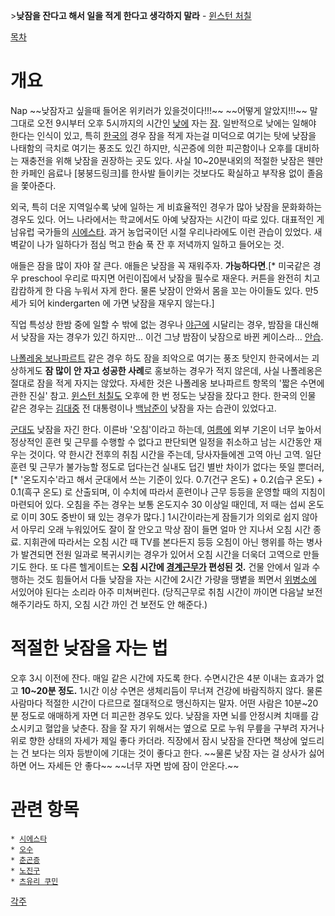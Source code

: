 >'''낮잠을 잔다고 해서 일을 적게 한다고 생각하지 말라''' - [[윈스턴 처칠]]

[[목차]]
= 개요 =
Nap
~~낮잠자고 싶을때 들어온 위키러가 있을것이다!!!~~ ~~어떻게 알았지!!!~~
말 그대로 오전 9시부터 오후 5시까지의 시간인 [[낮]]에 자는 [[잠]]. 일반적으로 낮에는 일해야 한다는 인식이 있고, 특히 [[한국]]의 경우 잠을 적게 자는걸 미덕으로 여기는 탓에 낮잠을 나태함의 극치로 여기는 풍조도 있긴 하지만, 식곤증에 의한 피곤함이나 오후를 대비하는 재충전을 위해 낮잠을 권장하는 곳도 있다. 사실 10~20분내외의 적절한 낮잠은 웬만한 카페인 음료나 [붕붕드링크]를 한사발 들이키는 것보다도 확실하고 부작용 없이 졸음을 쫓아준다. 

외국, 특히 더운 지역일수록 낮에 일하는 게 비효율적인 경우가 많아 낮잠을 문화화하는 경우도 있다. 어느 나라에서는 학교에서도 아예 낮잠자는 시간이 따로 있다. 대표적인 게 남유럽 국가들의 [[시에스타]]. 과거 농업국이던 시절 우리나라에도 이런 관습이 있었다. 새벽같이 나가 일하다가 점심 먹고 한숨 푹 잔 후 저녁까지 일하고 들어오는 것.

애들은 잠을 많이 자야 잘 큰다. 애들은 낮잠을 꼭 재워주자. '''가능하다면'''.[* 미국같은 경우 preschool 우리로 따지면 어린이집에서 낮잠을 필수로 재운다. 커튼을 완전히 치고 캄캄하게 한 다음 누워서 자게 한다. 물론 낮잠이 안와서 몸을 꼬는 아이들도 있다. 만5세가 되어 kindergarten 에 가면 낮잠을 재우지 않는다.]

직업 특성상 한밤 중에 일할 수 밖에 없는 경우나 [[야근]]에 시달리는 경우, 밤잠을 대신해서 낮잠을 자는 경우가 있긴 하지만... 이건 그냥 밤잠이 낮잠으로 바뀐 케이스라... [[안습]].

[[나폴레옹 보나파르트]] 같은 경우 하도 잠을 죄악으로 여기는 풍조 탓인지 한국에서는 괴상하게도 '''잠 많이 안 자고 성공한 사례'''로 홍보하는 경우가 적지 않은데, 사실 나폴레옹은 절대로 잠을 적게 자지는 않았다. 자세한 것은 나폴레옹 보나파르트 항목의 '짧은 수면에 관한 진실' 참고. [[윈스턴 처칠]]도 오후에 한 번 정도는 낮잠을 잤다고 한다. 한국의 인물 같은 경우는 [[김대중]] 전 대통령이나 [[백남준]]이 낮잠을 자는 습관이 있었다고.

[[군대]]도 낮잠을 자긴 한다. 이른바 '오침'이라고 하는데, [[여름]]에 외부 기온이 너무 높아서 정상적인 훈련 및 근무를 수행할 수 없다고 판단되면 일정을 취소하고 남는 시간동안 재우는 것이다. 약 한시간 전후의 취침 시간을 주는데, 당사자들에겐 고역 아닌 고역. 일단 훈련 및 근무가 불가능할 정도로 덥다는건 실내도 덥긴 별반 차이가 없다는 뜻일 뿐더러,[* '온도지수'라고 해서 군대에서 쓰는 기준이 있다. 0.7(건구 온도) + 0.2(습구 온도) + 0.1(흑구 온도) 로 산출되며, 이 수치에 따라서 훈련이나 근무 등등을 운영할 때의 지침이 마련되어 있다. 오침을 주는 경우는 보통 온도지수 30 이상일 때인데, 저 때는 섭씨 온도로 이미 30도 중반이 돼 있는 경우가 많다.] 1시간이라는게 잠들기가 의외로 쉽지 않아서 아무리 오래 누워있어도 잘이 잘 안오고 막상 잠이 들면 얼마 안 지나서 오침 시간 종료. 지휘관에 따라서는 오침 시간 때 TV를 본다든지 등등 오침이 아닌 행위를 하는 병사가 발견되면 전원 일과로 복귀시키는 경우가 있어서 오침 시간을 더욱더 고역으로 만들기도 한다. 또 다른 헬게이트는 '''오침 시간에 [[경계근무]]가 편성된 것.''' 건물 안에서 일과 수행하는 것도 힘들어서 다들 낮잠을 자는 시간에 2시간 가량을 땡볕을 쬐면서 [[위병소]]에 서있어야 된다는 소리라 아주 미쳐버린다. (당직근무로 취침 시간이 까이면 다음날 보전해주기라도 하지, 오침 시간 까인 건 보전도 안 해준다.)

= 적절한 낮잠을 자는 법 =
오후 3시 이전에 잔다. 매일 같은 시간에 자도록 한다. 수면시간은 4분 이내는 효과가 없고 '''10~20분 정도.''' 1시간 이상 수면은 생체리듬이 무너져 건강에 바람직하지 않다. 물론 사람마다 적절한 시간이 다르므로 절대적으로 맹신하지는 말자. 어떤 사람은 10분~20분 정도로 애매하게 자면 더 피곤한 경우도 있다. 낮잠을 자면 뇌를 안정시켜 치매를 감소시키고 혈압을 낮춘다. 잠을 잘 자기 위해서는 옆으로 모로 누워 무릎을 구부려 자거나 위로 향한 상태의 자세가 제일 좋다 카더라. 직장에서 잠시 낮잠을 잔다면 책상에 엎드리는 건 보다는 의자 등받이에 기대는 것이 좋다고 한다. ~~물론 낮잠 자는 걸 상사가 싫어하면 어느 자세든 안 좋다~~ ~~너무 자면 밤에 잠이 안온다.~~

= 관련 항목 =
 * [[시에스타]]
 * [[오수]]
 * [[춘곤증]]
 * [[노진구]]
 * [[츠유리 쿠민]]

[[각주]]
